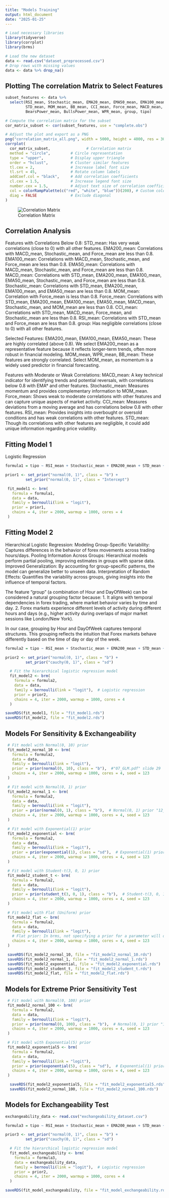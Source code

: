 ```yaml
---
title: "Models Training"
output: html_document
date: "2025-01-25"
---
```


```r
# Load necessary libraries
library(tidyverse)
library(corrplot)
library(brms)
```

```r
# Load the new dataset
data <- read.csv("dataset_preprocessed.csv")
# Drop rows with missing values
data <- data %>% drop_na()
```

## Plotting The correlation Matrix to Select Features
```r
subset_features <- data %>%
  select(RSI_mean, Stochastic_mean, EMA20_mean, EMA50_mean, EMA100_mean, EMA200_mean, 
         STD_mean, MOM_mean, BB_mean, CCI_mean, Force_mean, MACD_mean, 
         BearsPower_mean, BullsPower_mean, WPR_mean, group, tipo)

# Compute the correlation matrix for the subset
cor_matrix_subset <- cor(subset_features, use = "complete.obs")
```

```r
# Adjust the plot and export as a PNG
png("correlation_matrix_all.png", width = 5000, height = 4000, res = 300)
corrplot(
  cor_matrix_subset,                # Correlation matrix
  method = "circle",         # Circle representation
  type = "upper",            # Display upper triangle
  order = "hclust",          # Cluster similar features
  tl.cex = 2,                # Increase label font size
  tl.srt = 45,               # Rotate column labels
  addCoef.col = "black",     # Add correlation coefficients
  cl.cex = 1.5,              # Increase legend font size
  number.cex = 1.5,          # Adjust text size of correlation coefficients
  col = colorRampPalette(c("red", "white", "blue"))(200), # Custom color palette
  diag = FALSE               # Exclude diagonal
)

```

![Correlation Matrix](correlation_matrix_all.png)

##  Correlation Analysis 
Features with Correlations Below 0.8:
STD_mean: Has very weak correlations (close to 0) with all other features.
EMA200_mean: Correlations with MACD_mean, Stochastic_mean, and Force_mean are less than 0.8.
EMA100_mean: Correlations with MACD_mean, Stochastic_mean, and Force_mean are less than 0.8.
EMA50_mean: Correlations with MACD_mean, Stochastic_mean, and Force_mean are less than 0.8.
MACD_mean: Correlations with STD_mean, EMA200_mean, EMA100_mean, EMA50_mean, Stochastic_mean, and Force_mean are less than 0.8.
Stochastic_mean: Correlations with STD_mean, EMA200_mean, EMA100_mean, and EMA50_mean are less than 0.8.
MOM_mean: Correlation with Force_mean is less than 0.8.
Force_mean: Correlations with STD_mean, EMA200_mean, EMA100_mean, EMA50_mean, MACD_mean, Stochastic_mean, and MOM_mean are less than 0.8.
CCI_mean: Correlations with STD_mean, MACD_mean, Force_mean, and Stochastic_mean are less than 0.8.
RSI_mean: Correlations with STD_mean and Force_mean are less than 0.8.
group: Has negligible correlations (close to 0) with all other features.


Selected Features:
EMA200_mean, EMA100_mean, EMA50_mean: These are highly correlated (above 0.8). We select EMA200_mean as a representative feature because it reflects longer-term trends, often more robust in financial modeling.
MOM_mean, WPR_mean, BB_mean: These features are strongly correlated. Select MOM_mean, as momentum is a widely used predictor in financial forecasting.

Features with Moderate or Weak Correlations:
MACD_mean: A key technical indicator for identifying trends and potential reversals, with correlations below 0.8 with EMA* and other features.
Stochastic_mean: Measures momentum and provides complementary information to MOM_mean.
Force_mean: Shows weak to moderate correlations with other features and can capture unique aspects of market activity.
CCI_mean: Measures deviations from a moving average and has correlations below 0.8 with other features.
RSI_mean: Provides insights into overbought or oversold conditions and has weak correlations with other features.
STD_mean: Though its correlations with other features are negligible, it could add unique information regarding price volatility.


##  Fitting Model 1 
Logistic Regression

```r
formula1 = tipo ~ RSI_mean + Stochastic_mean + EMA200_mean + STD_mean + MOM_mean + CCI_mean + MACD_mean + Force_mean 

prior1 <- set_prior("normal(0, 1)", class = "b") + 
         set_prior("normal(0, 1)", class = "Intercept")
```

```r
 fit_model1 <- brm(
   formula = formula1,
   data = data,
   family = bernoulli(link = "logit"),
   prior = prior1,
   chains = 4, iter = 2000, warmup = 1000, cores = 4
 )
```



##  Fitting Model 2 
Hierarchical Logistic Regression:
Modeling Group-Specific Variability: Captures differences in the behavior of forex movements across trading hours/days.
Pooling Information Across Groups: Hierarchical models perform partial pooling, improving estimates in groups with sparse data.
Improved Generalization: By accounting for group-specific patterns, the model can generalize better to unseen data.
Interpretation of Random Effects: Quantifies the variability across groups, giving insights into the influence of temporal factors.

The feature "group" (a combination of Hour and DayOfWeek) can be considered a natural grouping factor because: 1. It aligns with temporal dependencies in forex trading, where market behavior varies by time and day. 2. Forex markets experience different levels of activity during different hours and days (e.g., higher activity during overlaps of major market sessions like London/New York).

In our case, grouping by Hour and DayOfWeek captures temporal structures. This grouping reflects the intuition that Forex markets behave differently based on the time of day or day of the week.

```r
formula2 = tipo ~ RSI_mean + Stochastic_mean + EMA200_mean + STD_mean + MOM_mean + CCI_mean + MACD_mean + Force_mean + (1 | group) # Random intercept by group

prior2 <- set_prior("normal(0, 1)", class = "b") + 
         set_prior("cauchy(0, 1)", class = "sd")
```

```r
  # Fit the hierarchical logistic regression model
  fit_model2 <- brm(
    formula = formula2,
    data = data,
    family = bernoulli(link = "logit"),  # Logistic regression
    prior = prior2,
    chains = 4, iter = 2000, warmup = 1000, cores = 4
  )
```

```r
saveRDS(fit_model1, file = "fit_model1.rds")
saveRDS(fit_model2, file = "fit_model2.rds")
```




##  Models For Sensitivity & Exchangeability

```r
 # Fit model with Normal(0, 10) prior
 fit_model2_normal_10 <- brm(
   formula = formula2,                     
   data = data,                           
   family = bernoulli(link = "logit"),     
   prior = prior(normal(0, 10), class = "b"),  #"07_GLM.pdf" slide 29
   chains = 4, iter = 2000, warmup = 1000, cores = 4, seed = 123
 )
```


```r
 # Fit model with Normal(0, 1) prior
 fit_model2_normal_1 <- brm(
   formula = formula2,
   data = data,
   family = bernoulli(link = "logit"),
   prior = prior(normal(0, 1), class = "b"),  # Normal(0, 1) prior "12_prior_specification.pdf" slide 35
   chains = 4, iter = 2000, warmup = 1000, cores = 4, seed = 123
 )
```

```r
 # Fit model with Exponential(1) prior
 fit_model2_exponential <- brm(
   formula = formula2,
   data = data,
   family = bernoulli(link = "logit"),
   prior = prior(exponential(1), class = "sd"),  # Exponential(1) prior, "12_prior_specification.pdf" slide 42
   chains = 4, iter = 2000, warmup = 1000, cores = 4, seed = 123
 )
```

```r
 # Fit model with Student-t(3, 0, 1) prior
 fit_model2_student_t <- brm(
   formula = formula2,
   data = data,
   family = bernoulli(link = "logit"),
   prior = prior(student_t(3, 0, 1), class = "b"),  # Student-t(3, 0, 1) prior , "12_prior_specification.pdf" slide 19
   chains = 4, iter = 2000, warmup = 1000, cores = 4, seed = 123
 )
```

```r
 # Fit model with Flat (Uniform) prior
 fit_model2_flat <- brm(
   formula = formula2,
   data = data,
   family = bernoulli(link = "logit"),
   # Flat prior: In brms, not specifying a prior for a parameter will often default to a non-informative flat prior.,  "07_GLM.pdf" slide 28
   chains = 4, iter = 2000, warmup = 1000, cores = 4, seed = 123
 )
```


```r
 saveRDS(fit_model2_normal_10, file = "fit_model2_normal_10.rds")
 saveRDS(fit_model2_normal_1, file = "fit_model2_normal_1.rds")
 saveRDS(fit_model2_exponential, file = "fit_model2_exponential.rds")
 saveRDS(fit_model2_student_t, file = "fit_model2_student_t.rds")
 saveRDS(fit_model2_flat, file = "fit_model2_flat.rds")
```


##  Models for Extreme Prior Sensitivity Test 

```r
 # Fit model with Normal(0, 100) prior
 fit_model2_normal_100 <- brm(
   formula = formula2,
   data = data,
   family = bernoulli(link = "logit"),
   prior = prior(normal(0, 100), class = "b"),  # Normal(0, 1) prior "12_prior_specification.pdf" slide 35
   chains = 4, iter = 2000, warmup = 1000, cores = 4, seed = 123
 )
```

```r
 # Fit model with Exponential(5) prior
 fit_model2_exponential5 <- brm(
   formula = formula2,
   data = data,
   family = bernoulli(link = "logit"),
   prior = prior(exponential(5), class = "sd"),  # Exponential(1) prior, "12_prior_specification.pdf" slide 42
   chains = 4, iter = 2000, warmup = 1000, cores = 4, seed = 123
 )
```
 
```r
  saveRDS(fit_model2_exponential5, file = "fit_model2_exponential5.rds")
  saveRDS(fit_model2_normal_100, file = "fit_model2_normal_100.rds")
```



##  Models for Exchangeability Test
```r
exchangeability_data <- read.csv("exchangeability_dataset.csv")
```

```r
formula3 = tipo ~ RSI_mean + Stochastic_mean + EMA200_mean + STD_mean + MOM_mean + CCI_mean + MACD_mean + Force_mean + (1 | hour) # Random intercept by group

prior3 <- set_prior("normal(0, 1)", class = "b") + 
         set_prior("cauchy(0, 1)", class = "sd")
```

```r
  # Fit the hierarchical logistic regression model
  fit_model_exchangeability <- brm(
    formula = formula3,
    data = exchangeability_data,
    family = bernoulli(link = "logit"),  # Logistic regression
    prior = prior2,
    chains = 4, iter = 2000, warmup = 1000, cores = 4
  )
```
```r
saveRDS(fit_model_exchangeability, file = "fit_model_exchangeability.rds")
```

